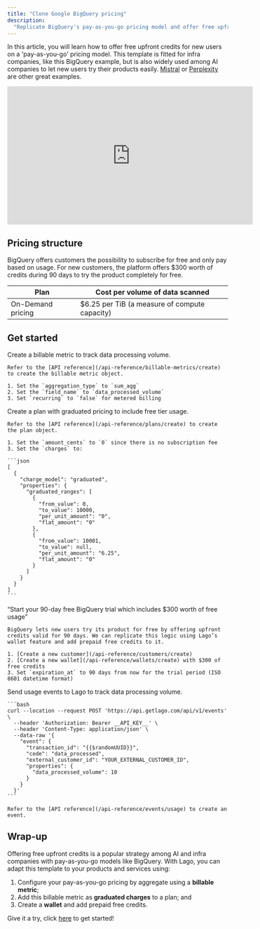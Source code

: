```yaml
---
title: "Clone Google BigQuery pricing"
description:
  "Replicate BigQuery's pay-as-you-go pricing model and offer free upfront credits with Lago."
---
```

 
In this article, you will learn how to offer free upfront credits for new users on a 'pay-as-you-go' pricing model. 
This template is fitted for infra companies, like this BigQuery example, but is also widely used among AI companies to let new users try their products easily. 
[Mistral](https://mistral.ai/news/2024-ft-hackathon/#:~:text=We%20offer%20%24100%20free%20credits%20to%20selected%20hackathon%20participants) or [Perplexity](https://docs.perplexity.ai/docs/pricing#:~:text=pplx%2Dapi%20implements%20a%20usage,of%20free%20credit%20every%20month) are other great examples.

<iframe width="560" height="315" src="https://www.youtube.com/embed/EaRi97Q2BcQ?si=n1WP-vIdVvUzzk3v&amp;start=67" title="YouTube video player" frameborder="0" allow="accelerometer; autoplay; clipboard-write; encrypted-media; gyroscope; picture-in-picture; web-share" referrerpolicy="strict-origin-when-cross-origin" allowfullscreen></iframe>

## Pricing structure
BigQuery offers customers the possibility to subscribe for free and only pay based on usage. For new customers, the platform offers $300 worth of credits during 90 days to try the product completely for free.

| Plan      | Cost per volume of data scanned     |
|------------|------------|
| On-Demand pricing | $6.25 per TiB (a measure of compute capacity) |

## Get started

<Steps>
  <Step title="Create a billable metric">
    Create a billable metric to track data processing volume.
    
    Refer to the [API reference](/api-reference/billable-metrics/create) to create the billable metric object.

    1. Set the `aggregation_type` to `sum_agg`
    2. Set the `field_name` to `data_processed_volume`
    3. Set `recurring` to `false` for metered billing
  </Step>
  <Step title="Create a plan with graduated pricing">
    Create a plan with graduated pricing to include free tier usage.

    Refer to the [API reference](/api-reference/plans/create) to create the plan object.

    1. Set the `amount_cents` to `0` since there is no subscription fee
    3. Set the `charges` to:

    ```json
    [
      {
        "charge_model": "graduated",
        "properties": {
          "graduated_ranges": [
            {
              "from_value": 0,
              "to_value": 10000,
              "per_unit_amount": "0",
              "flat_amount": "0"
            },
            {
              "from_value": 10001,
              "to_value": null,
              "per_unit_amount": "6.25",
              "flat_amount": "0"
            }
          ]
        }
      }
    ]
    ```
  </Step>
  <Step title="Create a wallet with free credits">
    “Start your 90-day free BigQuery trial which includes $300 worth of free usage”

    BigQuery lets new users try its product for free by offering upfront credits valid for 90 days. We can replicate this logic using Lago’s wallet feature and add prepaid free credits to it.

    1. [Create a new customer](/api-reference/customers/create)
    2. [Create a new wallet](/api-reference/wallets/create) with $300 of free credits
    3. Set `expiration_at` to 90 days from now for the trial period (ISO 8601 datetime format)
  </Step>
  <Step title="Ingest usage via events">
    Send usage events to Lago to track data processing volume.

    ```bash
    curl --location --request POST 'https://api.getlago.com/api/v1/events' \
      --header 'Authorization: Bearer __API_KEY__' \
      --header 'Content-Type: application/json' \
      --data-raw '{
        "event": {
          "transaction_id": "{{$randomUUID}}",
          "code": "data_processed",
          "external_customer_id": "YOUR_EXTERNAL_CUSTOMER_ID",
          "properties": {
            "data_processed_volume": 10
          }
        }
      }'
    ```

    Refer to the [API reference](/api-reference/events/usage) to create an event.
  </Step>
</Steps>

## Wrap-up
Offering free upfront credits is a popular strategy among AI and infra companies with pay-as-you-go models like BigQuery. 
With Lago, you can adapt this template to your products and services using:

1. Configure your pay-as-you-go pricing by aggregate using a **billable metric**;‍
2. Add this billable metric as **graduated charges** to a plan; and‍
3. Create a **wallet** and add prepaid free credits.

Give it a try, click [here](https://www.getlago.com/get-started) to get started!